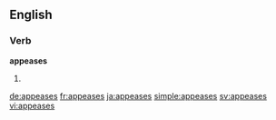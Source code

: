 ==English==

===Verb===
'''appeases'''

# {{third-person singular of|appease}}

[[de:appeases]]
[[fr:appeases]]
[[ja:appeases]]
[[simple:appeases]]
[[sv:appeases]]
[[vi:appeases]]